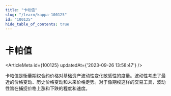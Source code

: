 ```yaml
---
title: "卡帕值"
slug: "/learn/kappa-100125"
id: "100125"
hide_table_of_contents: true
---
```



# 卡帕值

<ArticleMeta id={100125} updatedAt={'2023-09-26 13:58:47'} />
<div className='border-solid border-b border-t-0 my-4 border-[var(--ifm-color-gray-300)]' />

卡帕值是衡量期权合约价格对基础资产波动性变化敏感性的度量。波动性考虑了最近的价格变动、历史价格变动和未来价格走势。对于像期权这样的交易工具，波动性旨在捕捉价格上涨和下跌的程度和速度。
